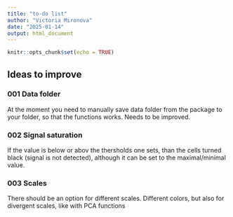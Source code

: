 ```yaml
---
title: "to-do list"
author: "Victoria Mironova"
date: "2025-01-14"
output: html_document
---
```


```r
knitr::opts_chunk$set(echo = TRUE)
```

## Ideas to improve

### 001 Data folder
At the moment you need to manually save data folder from the package to your folder, so that the functions works. Needs to be improved.

### 002 Signal saturation

If the value is below or abov the thersholds one sets, than the cells turned black (signal is not detected), although it can be set to the maximal/minimal value.

### 003 Scales

There should be an option for different scales. Different colors, but also for divergent scales, like with PCA functions
